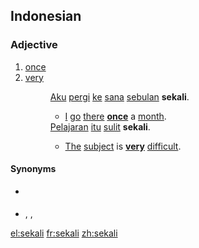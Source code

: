 ==Indonesian==

===Adjective===
{{infl|id|adjective}}

# [[once]]
# [[very]]
#: [[aku|Aku]] [[pergi]] [[ke]] [[sana]] [[bulan|sebulan]] '''sekali'''.
#:* [[I]] [[go]] [[there]] '''[[once]]''' a [[month]].
#: [[Pelajaran]] [[itu]] [[sulit]] '''sekali'''.
#:* [[the|The]] [[subject]] is '''[[very]]''' [[difficult]].

====Synonyms====
* {{sense|once}} {{l|id|satu}} {{l|id|kali}}
* {{sense|very}} {{l|id|amat}}, {{l|id|sangat}}, {{l|id|nian}}

[[el:sekali]]
[[fr:sekali]]
[[zh:sekali]]
